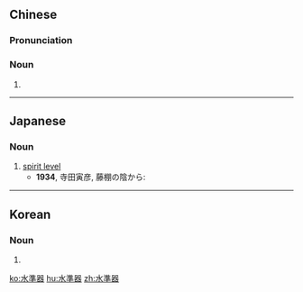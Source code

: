 {{also|水准器}}
==Chinese==
{{zh-forms|s=水准器|type=21}}

===Pronunciation===
{{zh-pron
|m=shuǐzhǔnqì
|c=seoi2 zeon2 hei3
|cat=n
}}

===Noun===
{{zh-noun}}

# {{zh-synonym|水平儀}}

----

==Japanese==
{{ja-kanjitab|すい|じゅん|き|yomi=on}}

===Noun===
{{ja-noun|すいじゅんき}}

# [[spirit level]]
#* '''1934''', 寺田寅彦, 藤棚の陰から:
#*: {{ja-usex|しかしねらうのには'''水準器'''のついた望遠鏡か、これに相当する器械が必要であろうがそれについては聞いたことがない。|しかし ねらう の に は '''すいじゅんき''' の ついた ぼうえんきょう か、 これ に そうとう する きかい が ひつよう で あろう が それ に ついて は き.いた こと が ない。|What he wanted was an instrument like a telescope with a spirit level, but he had never heard of such a thing before.}}

----

==Korean==
{{ko-hanjatab}}

===Noun===
{{ko-noun|hangeul=수준기}}

# {{hanja form of|수준기|spirit level}}

[[ko:水準器]]
[[hu:水準器]]
[[zh:水準器]]